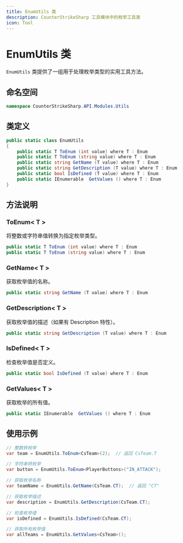 ```yaml
---
title: EnumUtils 类
description: CounterStrikeSharp 工具模块中的枚举工具类
icon: Tool
---
```


# EnumUtils 类

`EnumUtils` 类提供了一组用于处理枚举类型的实用工具方法。

## 命名空间

```csharp
namespace CounterStrikeSharp.API.Modules.Utils
```

## 类定义

```csharp
public static class EnumUtils
{
    public static T ToEnum (int value) where T : Enum
    public static T ToEnum (string value) where T : Enum
    public static string GetName (T value) where T : Enum
    public static string GetDescription (T value) where T : Enum
    public static bool IsDefined (T value) where T : Enum
    public static IEnumerable  GetValues () where T : Enum
}
```

## 方法说明

### ToEnum< T >

将整数或字符串值转换为指定枚举类型。

```csharp
public static T ToEnum (int value) where T : Enum
public static T ToEnum (string value) where T : Enum
```

### GetName< T >

获取枚举值的名称。

```csharp
public static string GetName (T value) where T : Enum
```

### GetDescription< T >

获取枚举值的描述（如果有 Description 特性）。

```csharp
public static string GetDescription (T value) where T : Enum
```

### IsDefined< T >

检查枚举值是否定义。

```csharp
public static bool IsDefined (T value) where T : Enum
```

### GetValues< T >

获取枚举的所有值。

```csharp
public static IEnumerable  GetValues () where T : Enum
```

## 使用示例

```csharp
// 整数转枚举
var team = EnumUtils.ToEnum<CsTeam>(2);  // 返回 CsTeam.T

// 字符串转枚举
var button = EnumUtils.ToEnum<PlayerButtons>("IN_ATTACK");

// 获取枚举名称
var teamName = EnumUtils.GetName(CsTeam.CT);  // 返回 "CT"

// 获取枚举描述
var description = EnumUtils.GetDescription(CsTeam.CT);

// 检查枚举值
var isDefined = EnumUtils.IsDefined(CsTeam.CT);

// 获取所有枚举值
var allTeams = EnumUtils.GetValues<CsTeam>();